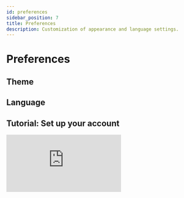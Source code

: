 ```yaml
---
id: preferences
sidebar_position: 7
title: Preferences
description: Customization of appearance and language settings.
---
```

 

# <i class="fas fa-cog"></i> Preferences

## Theme

## Language

## Tutorial: Set up your account
<div className={styles.FrameMob}>
<iframe
  src="https://www.youtube.com/embed/KAKnJ42iaKg"
  title="Logging into PGS"
  frameborder="0"
  allow="accelerometer; autoplay; clipboard-write; encrypted-media; gyroscope; picture-in-picture"
  allowfullscreen>
</iframe>
</div>
